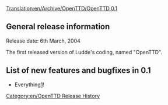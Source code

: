 [[Translation:en/Archive/OpenTTD/OpenTTD 0.1]]
[[Category:en/OpenTTD Release History]]

==General release information==
Release date: 6th March, 2004

The first released version of Ludde's coding, named "OpenTTD".

==List of new features and bugfixes in 0.1==
*Everything[http://www.tt-forums.net/viewtopic.php?t=6559]!